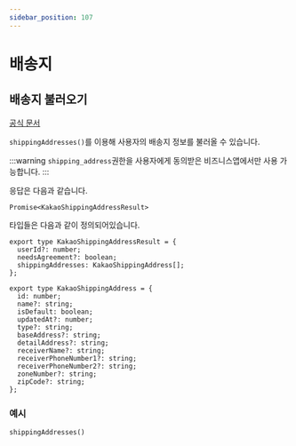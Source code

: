 ```yaml
---
sidebar_position: 107
---
```


# 배송지

## 배송지 불러오기

[공식 문서](https://developers.kakao.com/docs/latest/ko/kakaologin/ios#shipping-address-get)

`shippingAddresses()`를 이용해 사용자의 배송지 정보를 불러올 수 있습니다.

:::warning
`shipping_address`권한을 사용자에게 동의받은 비즈니스앱에서만 사용 가능합니다.
:::

응답은 다음과 같습니다.

```tsx
Promise<KakaoShippingAddressResult>
```

타입들은 다음과 같이 정의되어있습니다.

```tsx
export type KakaoShippingAddressResult = {
  userId?: number;
  needsAgreement?: boolean;
  shippingAddresses: KakaoShippingAddress[];
};

export type KakaoShippingAddress = {
  id: number;
  name?: string;
  isDefault: boolean;
  updatedAt?: number;
  type?: string;
  baseAddress?: string;
  detailAddress?: string;
  receiverName?: string;
  receiverPhoneNumber1?: string;
  receiverPhoneNumber2?: string;
  zoneNumber?: string;
  zipCode?: string;
};
```

### 예시

```tsx
shippingAddresses()
```
